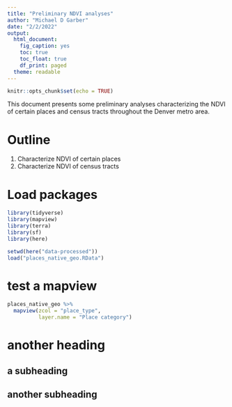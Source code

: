 ```yaml
---
title: "Preliminary NDVI analyses"
author: "Michael D Garber"
date: "2/2/2022"
output:
  html_document:
    fig_caption: yes
    toc: true
    toc_float: true
    df_print: paged
  theme: readable
---
```


```r
knitr::opts_chunk$set(echo = TRUE)
```

This document presents some preliminary analyses characterizing the NDVI of certain places and census tracts throughout the Denver metro area.

# Outline  
1. Characterize NDVI of certain places
2. Characterize NDVI of census tracts

# Load packages
```r
library(tidyverse)
library(mapview)
library(terra)
library(sf)
library(here)
```

```r
setwd(here("data-processed"))
load("places_native_geo.RData")
```
# test a mapview
```r
places_native_geo %>% 
  mapview(zcol = "place_type",
          layer.name = "Place category")
```

# another heading
## a subheading
## another subheading